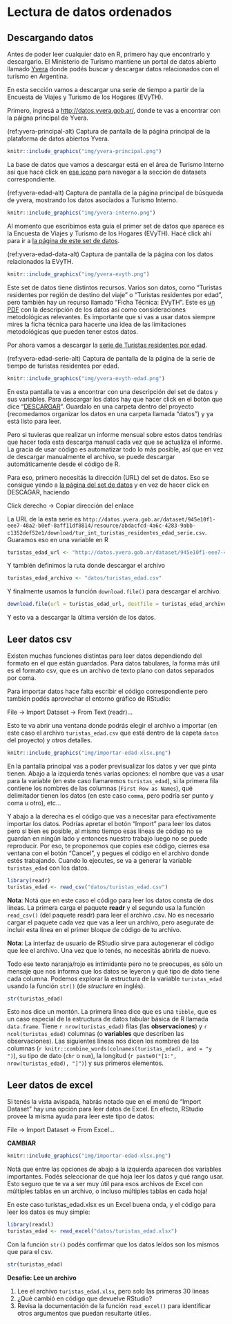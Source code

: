 # Lectura de datos ordenados

## Descargando datos 

Antes de poder leer cualquier dato en R, primero hay que encontrarlo y descargarlo. 
El Ministerio de Turismo mantiene un portal de datos abierto llamado [Yvera](http://datos.yvera.gob.ar/) donde podés buscar y descargar datos relacionados con el turismo en Argentina. 

En esta sección vamos a descargar una serie de tiempo a partir de la Encuesta de Viajes y Turismo de los Hogares (EVyTH).

Primero, ingresá a [http://datos.yvera.gob.ar/](http://datos.yvera.gob.ar/), donde te vas a encontrar con la páigna principal de Yvera.

(ref:yvera-principal-alt) Captura de pantalla de la página principal de la plataforma de datos abiertos Yvera.

```r
knitr::include_graphics("img/yvera-principal.png")
```

La base de datos que vamos a descargar está en el área de Turismo Interno así que hacé click en [ese ícono](http://datos.yvera.gob.ar/dataset?groups=turismo-interno) para navegar a la sección de datasets correspondiente.  

(ref:yvera-edad-alt) Captura de pantalla de la página principal de búsqueda de yvera, mostrando los datos asociados a Turismo Interno.

```r
knitr::include_graphics("img/yvera-interno.png")
```


Al momento que escribimos esta guía el primer set de datos que aparece es la Encuesta de Viajes y Turismo de los Hogares (EVyTH). Hacé click ahí para ir a [la página de este set de datos](http://datos.yvera.gob.ar/dataset/encuesta-viajes-turismo-hogares-evyth).

(ref:yvera-edad-data-alt) Captura de pantalla de la página con los datos relacionados la EVyTH.

```r
knitr::include_graphics("img/yvera-evyth.png")
```

Este set de datos tiene distintos recursos.
Varios son datos, como "Turistas residentes por región de destino del viaje" o "Turistas residentes por edad", pero también hay un recurso llamado "Ficha Técnica: EVyTH". 
Este es [un PDF](http://datos.yvera.gob.ar/dataset/945e10f1-eee7-48a2-b0ef-8aff11df8814/resource/f41af122-ca31-4654-907b-a9cd57b80651/download/2021.01.05_evyth.pdf) con la descripción de los datos así como consideraciones metodológicas relevantes. 
Es importante que si vas a usar datos siempre mires la ficha técnica para hacerte una idea de las limitaciones metodológicas que pueden tener estos datos. 

Por ahora vamos a descargar la [serie de Turistas residentes por edad](http://datos.yvera.gob.ar/dataset/encuesta-viajes-turismo-hogares-evyth/archivo/abdacfcd-4a6c-4283-9abb-c1352def52e1). 

(ref:yvera-edad-serie-alt) Captura de pantalla de la página de la serie de tiempo de turistas residentes por edad.

```r
knitr::include_graphics("img/yvera-evyth-edad.png")
```


En esta pantalla te vas a encontrar con una descripción del set de datos y sus variables. 
Para descargar los datos hay que hacer click en el botón que dice "[DESCARGAR](http://datos.yvera.gob.ar/dataset/945e10f1-eee7-48a2-b0ef-8aff11df8814/resource/abdacfcd-4a6c-4283-9abb-c1352def52e1/download/tur_int_turistas_residentes_edad_serie.csv)". 
Guardalo en una carpeta dentro del proyecto (recomedamos organizar los datos en una carpeta llamada "datos") y ya está listo para leer. 


Pero si tuvieras que realizar un informe mensual sobre estos datos tendrías que hacer toda esta descarga manual cada vez que se actualiza el informe. 
La gracia de usar código es automatizar todo lo más posible, así que en vez de descargar manualmente el archivo, se puede descargar automáticamente desde el código de R. 

Para eso, primero necesitás la dirección (URL) del set de datos.
Eso se consigue yendo a [la página del set de datos](http://datos.yvera.gob.ar/dataset/encuesta-viajes-turismo-hogares-evyth/archivo/abdacfcd-4a6c-4283-9abb-c1352def52e1) y en vez de hacer click en DESCAGAR, haciendo 

::: {.alert .alert-secondary}
Click derecho → Copiar dirección del enlace
:::

La URL de la esta serie es `http://datos.yvera.gob.ar/dataset/945e10f1-eee7-48a2-b0ef-8aff11df8814/resource/abdacfcd-4a6c-4283-9abb-c1352def52e1/download/tur_int_turistas_residentes_edad_serie.csv`. 
Guaramos eso en una variable en R

```r
turistas_edad_url <- "http://datos.yvera.gob.ar/dataset/945e10f1-eee7-48a2-b0ef-8aff11df8814/resource/abdacfcd-4a6c-4283-9abb-c1352def52e1/download/tur_int_turistas_residentes_edad_serie.csv"
```

Y también definimos la ruta donde descargar el archivo


```r
turistas_edad_archivo <- "datos/turistas_edad.csv"
```

Y finalmente usamos la función `download.file()` para descargar el archivo. 

```r
download.file(url = turistas_edad_url, destfile = turistas_edad_archivo)  
```

Y esto va a descargar la última versión de los datos. 

## Leer datos csv

Existen muchas funciones distintas para leer datos dependiendo del formato en el que están guardados.
Para datos tabulares, la forma más útil es el formato csv, que es un archivo de texto plano con datos separados por coma.

Para importar datos hace falta escribir el código correspondiente pero también podés aprovechar el entorno gráfico de RStudio:

::: {.alert .alert-secondary}
File → Import Dataset → From Text (readr)...
:::

Esto te va abrir una ventana donde podrás elegir el archivo a importar (en este caso el archivo `turistas_edad.csv` que está dentro de la capeta `datos` del proyecto) y otros detalles.

```r
knitr::include_graphics("img/importar-edad-xlsx.png")
```

En la pantalla principal vas a poder previsualizar los datos y ver que pinta tienen.
Abajo a la izquierda tenés varias opciones: el nombre que vas a usar para la variable (en este caso llamaremos `turistas_edad`), si la primera fila contiene los nombres de las columnas (`First Row as Names`), qué delimitador tienen los datos (en este caso `comma`, pero podría ser punto y coma u otro), etc...

Y abajo a la derecha es el código que vas a necesitar para efectivamente importar los datos.
Podrías apretar el botón "Import" para leer los datos pero si bien es posible, al mismo tiempo esas líneas de código no se guardan en ningún lado y entonces nuestro trabajo luego no se puede reproducir.
Por eso, te proponemos que copies ese código, cierres esa ventana con el botón "Cancel", y pegues el código en el archivo donde estés trabajando.
Cuando lo ejecutes, se va a generar la variable `turistas_edad` con los datos.

```r
library(readr)
turistas_edad <- read_csv("datos/turistas_edad.csv")
```

::: {.alert .alert-success}
**Nota**: Notá que en este caso el código para leer los datos consta de dos líneas.
La primera carga el paquete **readr** y el segundo usa la función `read_csv()` (del paquete readr) para leer el archivo .csv.
No es necesario cargar el paquete cada vez que vas a leer un archivo, pero asegurate de incluir esta línea en el primer bloque de código de tu archivo.
:::

::: {.alert .alert-success}
**Nota**: La interfaz de usuario de RStudio sirve para autogenerar el código que lee el archivo.
Una vez que lo tenés, no necesitás abrirla de nuevo.
:::

Todo ese texto naranja/rojo es intimidante pero no te preocupes, es sólo un mensaje que nos informa que los datos se leyeron y qué tipo de dato tiene cada columna.
Podemos explorar la estructura de la variable `turistas_edad` usando la función `str()` (de *structure* en inglés).

```r
str(turistas_edad)
```

Esto nos dice un montón.
La primera línea dice que es una `tibble`, que es un caso especial de la estructura de datos tabular básica de R llamada `data.frame`.
Tiene `r nrow(turistas_edad)` filas (las **observaciones**) y `r ncol(turistas_edad)` columnas (o **variables** que describen las observaciones).
Las siguientes líneas nos dicen los nombres de las columnas (`r knitr::combine_words(colnames(turistas_edad), and = "y ")`), su tipo de dato (`chr` o `num`), la longitud (`r paste0("[1:", nrow(turistas_edad), "]")`) y sus primeros elementos.

## Leer datos de excel

Si tenés la vista avispada, habrás notado que en el menú de "Import Dataset" hay una opción para leer datos de Excel.
En efecto, RStudio provee la misma ayuda para leer este tipo de datos:

::: {.alert .alert-secondary}
File → Import Dataset → From Excel...
:::

**CAMBIAR**
```r
knitr::include_graphics("img/importar-edad-xlsx.png")
```

Notá que entre las opciones de abajo a la izquierda aparecen dos variables importantes.
Podés seleccionar de qué hoja leer los datos y qué rango usar.
Esto seguro que te va a ser muy útil para esos archivos de Excel con múltiples tablas en un archivo, o incluso múltiples tablas en cada hoja!

En este caso turistas_edad.xlsx es un Excel buena onda, y el código para leer los datos es muy simple:

```r
library(readxl)
turistas_edad <- read_excel("datos/turistas_edad.xlsx")
```

Con la función `str()` podés confirmar que los datos leídos son los mismos que para el csv.

```r
str(turistas_edad)
```

::: {.alert .alert-info}
**Desafío: Lee un archivo**

1.  Lee el archivo `turistas_edad.xlsx`, pero solo las primeras 30 lineas
2.  ¿Qué cambió en código que devuelve RStudio?
3.  Revisa la documentación de la función `read_excel()` para identificar otros argumentos que puedan resultarte útiles.
:::

